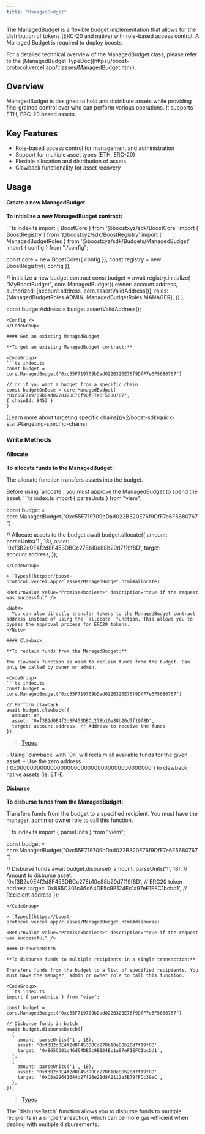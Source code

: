 ```yaml
---
title: "ManagedBudget"
---
```


The ManagedBudget is a flexible budget implementation that allows for the distribution of tokens (ERC-20 and native) with role-based access control. A Managed Budget is required to deploy boosts.

<Note>
  For a detailed technical overview of the ManagedBudget class, please refer to the [ManagedBudget TypeDoc](https://boost-protocol.vercel.app/classes/ManagedBudget.html).
</Note>

## Overview

ManagedBudget is designed to hold and distribute assets while providing fine-grained control over who can perform various operations. It supports ETH, ERC-20 based assets.

## Key Features

- Role-based access control for management and administration
- Support for multiple asset types (ETH, ERC-20)
- Flexible allocation and distribution of assets
- Clawback functionality for asset recovery

## Usage

#### Create a new ManagedBudget

**To initialize a new ManagedBudget contract:**

<CodeGroup>
  ```ts index.ts
  import { BoostCore } from '@boostxyz/sdk/BoostCore'
  import { BoostRegistry } from '@boostxyz/sdk/BoostRegistry'
  import { ManagedBudgetRoles } from '@boostxyz/sdk/Budgets/ManagedBudget'
  import { config } from "./config";

  const core = new BoostCore({ config });
  const registry = new BoostRegistry({ config });

  // initialize a new budget contract
  const budget = await registry.initialize(
    "MyBoostBudget",
    core.ManagedBudget({
      owner: account.address,
      authorized: [account.address, core.assertValidAddress()],
      roles: [ManagedBudgetRoles.ADMIN, ManagedBudgetRoles.MANAGER],
    })
  );

  const budgetAddress = budget.assertValidAddress();
  ```
  <Config />
</CodeGroup>

#### Get an existing ManagedBudget

**To get an existing ManagedBudget contract:**

<CodeGroup>
```ts index.ts
const budget = core.ManagedBudget("0xc55F719709bDad022B320E76f9DfF7e6F5680767")

// or if you want a budget from a specific chain
const budgetOnBase = core.ManagedBudget(
  "0xc55F719709bDad022B320E76f9DfF7e6F5680767", 
  { chainId: 8453 }
)
```
</CodeGroup>

<Tip>
  [Learn more about targeting specific chains](/v2/boost-sdk/quick-start#targeting-specific-chains)
</Tip>

### Write Methods

#### Allocate

**To allocate funds to the ManagedBudget:**

The allocate function transfers assets into the budget.

<Warning>
  Before using `allocate`, you must approve the ManagedBudget to spend the asset.
</Warning>

<CodeGroup>
```ts index.ts
import { parseUnits } from "viem";

const budget = core.ManagedBudget("0xc55F719709bDad022B320E76f9DfF7e6F5680767")

// Allocate assets to the budget
await budget.allocate({
  amount: parseUnits('1', 18),
  asset: '0xf3B2d0E4f2d8F453DBCc278b10e88b20d7f19f8D',
  target: account.address,
});
```
</CodeGroup>

> [Types](https://boost-protocol.vercel.app/classes/ManagedBudget.html#allocate)

<ReturnValue value="Promise<boolean>" description="true if the request was successful" />

<Note>
  You can also directly transfer tokens to the ManagedBudget contract address instead of using the `allocate` function. This allows you to bypass the approval process for ERC20 tokens.
</Note>

#### Clawback

**To reclaim funds from the ManagedBudget:**

The clawback function is used to reclaim funds from the budget. Can only be called by owner or admin.

<CodeGroup>
```ts index.ts
const budget = core.ManagedBudget("0xc55F719709bDad022B320E76f9DfF7e6F5680767")

// Perform clawback
await budget.clawback({
  amount: 0n,
  asset: '0xf3B2d0E4f2d8F453DBCc278b10e88b20d7f19f8D',
  target: account.address, // Address to receive the funds
});
```
</CodeGroup>

> [Types](https://boost-protocol.vercel.app/classes/ManagedBudget.html#clawback)

<ReturnValue value="boolean" description="true if the request was successful" />

<Tip>
  - Using `clawback` with `0n` will reclaim all available funds for the given asset.
  - Use the zero address (`0x0000000000000000000000000000000000000000`) to clawback native assets (ie. ETH).
</Tip>

#### Disburse

**To disburse funds from the ManagedBudget:**

Transfers funds from the budget to a specified recipient. You must have the manager, admin or owner role to call this function.

<CodeGroup>
```ts index.ts
import { parseUnits } from "viem";

const budget = core.ManagedBudget("0xc55F719709bDad022B320E76f9DfF7e6F5680767")

// Disburse funds
await budget.disburse({
  amount: parseUnits('1', 18), // Amount to disburse
  asset: '0xf3B2d0E4f2d8F453DBCc278b10e88b20d7f19f8D', // ERC20 token address
  target: '0x865C301c46d64DE5c9B124Ec1a97eF1EFC1bcbd1', // Recipient address
});
```
</CodeGroup>

> [Types](https://boost-protocol.vercel.app/classes/ManagedBudget.html#disburse)

<ReturnValue value="Promise<boolean>" description="true if the request was successful" />

#### DisburseBatch

**To disburse funds to multiple recipients in a single transaction:**

Transfers funds from the budget to a list of specified recipients. You must have the manager, admin or owner role to call this function.

<CodeGroup>
```ts index.ts
import { parseUnits } from "viem";

const budget = core.ManagedBudget("0xc55F719709bDad022B320E76f9DfF7e6F5680767")

// Disburse funds in batch
await budget.disburseBatch([
  {
    amount: parseUnits('1', 18),
    asset: '0xf3B2d0E4f2d8F453DBCc278b10e88b20d7f19f8D',
    target: '0x865C301c46d64DE5c9B124Ec1a97eF1EFC1bcbd1',
  },
  {
    amount: parseUnits('1', 18),
    asset: '0xf3B2d0E4f2d8F453DBCc278b10e88b20d7f19f8D',
    target: '0xC8a29641644d27f28e21d8A2112a3B79fFDc39eC',
  },
]);
```
</CodeGroup>

> [Types](https://boost-protocol.vercel.app/classes/ManagedBudget.html#disburseBatch)

<ReturnValue value="Promise<boolean>" description="true if the request was successful" />

<Note>
  The `disburseBatch` function allows you to disburse funds to multiple recipients in a single transaction, which can be more gas-efficient when dealing with multiple disbursements.
</Note>
